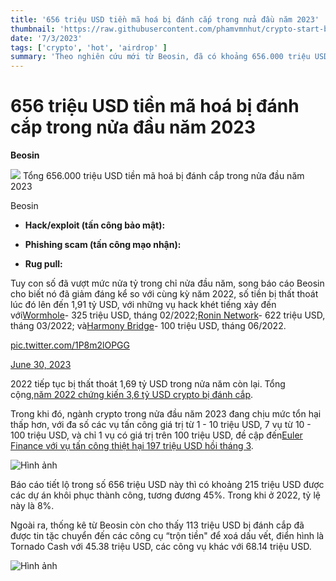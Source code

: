 ```yaml
---
title: '656 triệu USD tiền mã hoá bị đánh cắp trong nửa đầu năm 2023'
thumbnail: 'https://raw.githubusercontent.com/phamvmnhut/crypto-start-blog-data/main/images/20230703043313_original_24.webp'
date: '7/3/2023'
tags: ['crypto', 'hot', 'airdrop' ]
summary: 'Theo nghiên cứu mới từ Beosin, đã có khoảng 656.000 triệu USD crypto bị đánh cắp bởi các vụ hack, tấn công mạo nhận và rug pull kể từ đầu năm 2023. '
---
```



# 656 triệu USD tiền mã hoá bị đánh cắp trong nửa đầu năm 2023

**Beosin** 

**![](https://raw.githubusercontent.com/phamvmnhut/crypto-start-blog-data/main/images/20230703043839-9c3bb819-0c76-48cd-972f-47303ba3bee6-186.jpg)** Tổng 656.000 triệu USD tiền mã hoá bị đánh cắp trong nửa đầu năm 2023

Beosin



 - **Hack/exploit (tấn công bảo mật):** 

 
 - **Phishing scam (tấn công mạo nhận):** 

 
 - **Rug pull:** 


Tuy con số đã vượt mức nửa tỷ trong chỉ nửa đầu năm, song báo cáo Beosin cho biết nó đã giảm đáng kể so với cùng kỳ năm 2022, số tiền bị thất thoát lúc đó lên đến 1,91 tỷ USD, với những vụ hack khét tiếng xảy đến với[Wormhole](https://coin68.com/nganh-crypto-ton-that-gan-4-ty-usd-trong-nam-2022-vi-cac-vu-tan-cong-bao-mat/)- 325 triệu USD, tháng 02/2022;[Ronin Network](https://coin68.com/cau-noi-ronin-cua-axie-infinity-bi-hack-622-trieu-usd/)- 622 triệu USD, tháng 03/2022; và[Harmony Bridge](https://coin68.com/cau-noi-horizon-cua-harmony-bi-hack/)- 100 triệu USD, tháng 06/2022.



[pic.twitter.com/1P8m2lOPGG](https://t.co/1P8m2lOPGG)

[June 30, 2023](https://twitter.com/BeosinAlert/status/1674618824640040961?ref_src=twsrc%5Etfw)

2022 tiếp tục bị thất thoát 1,69 tỷ USD trong nửa năm còn lại. Tổng cộng,[năm 2022 chứng kiến 3,6 tỷ USD crypto bị đánh cắp](https://coin68.com/nganh-crypto-ton-that-gan-4-ty-usd-trong-nam-2022-vi-cac-vu-tan-cong-bao-mat/).

Trong khi đó, ngành crypto trong nửa đầu năm 2023 đang chịu mức tổn hại thấp hơn, với đa số các vụ tấn công giá trị từ 1 - 10 triệu USD, 7 vụ từ 10 - 100 triệu USD, và chỉ 1 vụ có giá trị trên 100 triệu USD, đề cập đến[Euler Finance với vụ tấn công thiệt hại 197 triệu USD hồi tháng 3](https://coin68.com/euler-finance-bi-tan-cong-flash-loan/).

![Hình ảnh](https://raw.githubusercontent.com/phamvmnhut/crypto-start-blog-data/main/images/undefined)

Báo cáo tiết lộ trong số 656 triệu USD này thì có khoảng 215 triệu USD được các dự án khôi phục thành công, tương đương 45%. Trong khi ở 2022, tỷ lệ này là 8%.

Ngoài ra, thống kê từ Beosin còn cho thấy 113 triệu USD bị đánh cắp đã được tin tặc chuyển đến các công cụ “trộn tiền" để xoá dấu vết, điển hình là Tornado Cash với 45.38 triệu USD, các công vụ khác với 68.14 triệu USD.

![Hình ảnh](https://raw.githubusercontent.com/phamvmnhut/crypto-start-blog-data/main/images/undefined)
